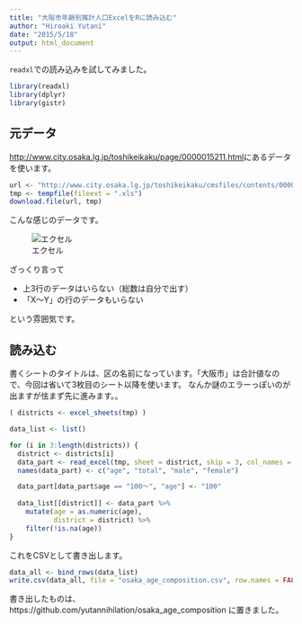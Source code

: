 ```yaml
---
title: "大阪市年齢別推計人口ExcelをRに読み込む"
author: "Hiroaki Yutani"
date: "2015/5/18"
output: html_document
---
```


`readxl`での読み込みを試してみました。

```r
library(readxl)
library(dplyr)
library(gistr)
```

## 元データ

[http://www.city.osaka.lg.jp/toshikeikaku/page/0000015211.html](大阪市市政　年齢別推計人口)にあるデータを使います。

```r
url <- "http://www.city.osaka.lg.jp/toshikeikaku/cmsfiles/contents/0000015/15211/suikei-nennrei2013-2014.xls"
tmp <- tempfile(fileext = ".xls")
download.file(url, tmp)
```

こんな感じのデータです。

![エクセル](excel.png)

ざっくり言って

* 上3行のデータはいらない（総数は自分で出す）
* 「X～Y」の行のデータもいらない

という雰囲気です。

## 読み込む

書くシートのタイトルは、区の名前になっています。「大阪市」は合計値なので、今回は省いて3枚目のシート以降を使います。
なんか謎のエラーっぽいのが出ますが怯まず先に進みます。。

```r
( districts <- excel_sheets(tmp) )
```

```r
data_list <- list()

for (i in 3:length(districts)) {
  district <- districts[i]
  data_part <- read_excel(tmp, sheet = district, skip = 3, col_names = FALSE)
  names(data_part) <- c("age", "total", "male", "female")

  data_part[data_part$age == "100～", "age"] <- "100"
  
  data_list[[district]] <- data_part %>%
    mutate(age = as.numeric(age),
           district = district) %>%
    filter(!is.na(age))
}
```

これをCSVとして書き出します。

```r
data_all <- bind_rows(data_list)
write.csv(data_all, file = "osaka_age_composition.csv", row.names = FALSE)
```

書き出したものは、https://github.com/yutannihilation/osaka_age_composition に置きました。